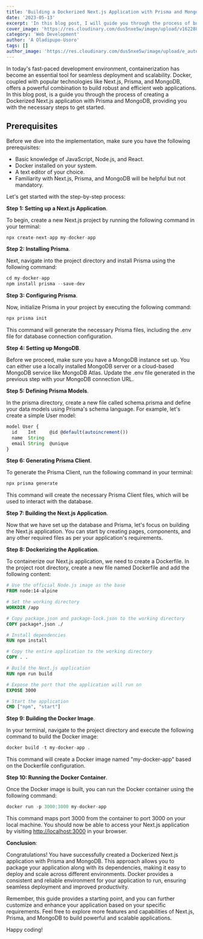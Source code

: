 ```yaml
---
title: 'Building a Dockerized Next.js Application with Prisma and MongoDB'
date: '2023-05-13'
excerpt: 'In this blog post, I will guide you through the process of building a Dockerized Next.js application with Prisma and MongoDB.'
cover_image: 'https://res.cloudinary.com/dus5nxe5w/image/upload/v1622887120/shiftKeyOnTypewriter_rh1kuy.webp'
category: 'Web Development'
author: 'A Oladipupo-Usoro'
tags: []
author_image: 'https://res.cloudinary.com/dus5nxe5w/image/upload/e_auto_color,q_80,r_30/v1684008562/Screenshot_2023-05-13_at_21.06.25_aerrka.webp'
---
```


In today's fast-paced development environment, containerization has become an essential tool for seamless deployment and scalability. Docker, coupled with popular technologies like Next.js, Prisma, and MongoDB, offers a powerful combination to build robust and efficient web applications. In this blog post, is a guide you through the process of creating a Dockerized Next.js application with Prisma and MongoDB, providing you with the necessary steps to get started.

## Prerequisites

Before we dive into the implementation, make sure you have the following prerequisites:

- Basic knowledge of JavaScript, Node.js, and React.
- Docker installed on your system.
- A text editor of your choice.
- Familiarity with Next.js, Prisma, and MongoDB will be helpful but not mandatory.

Let's get started with the step-by-step process:

**Step 1: Setting up a Next.js Application**.

To begin, create a new Next.js project by running the following command in your terminal:

```javascript
npx create-next-app my-docker-app
```

**Step 2: Installing Prisma**.

Next, navigate into the project directory and install Prisma using the following command:

```javascript
cd my-docker-app
npm install prisma --save-dev
```

**Step 3: Configuring Prisma**.

Now, initialize Prisma in your project by executing the following command:

```javascript
npx prisma init
```

This command will generate the necessary Prisma files, including the .env file for database connection configuration.

**Step 4: Setting up MongoDB**.

Before we proceed, make sure you have a MongoDB instance set up. You can either use a locally installed MongoDB server or a cloud-based MongoDB service like MongoDB Atlas. Update the .env file generated in the previous step with your MongoDB connection URL.

**Step 5: Defining Prisma Models**.

In the prisma directory, create a new file called schema.prisma and define your data models using Prisma's schema language. For example, let's create a simple User model:

```typescript
model User {
  id    Int     @id @default(autoincrement())
  name  String
  email String  @unique
}
```

**Step 6: Generating Prisma Client**.

To generate the Prisma Client, run the following command in your terminal:

```javascript
npx prisma generate
```

This command will create the necessary Prisma Client files, which will be used to interact with the database.

**Step 7: Building the Next.js Application**.

Now that we have set up the database and Prisma, let's focus on building the Next.js application. You can start by creating pages, components, and any other required files as per your application's requirements.

**Step 8: Dockerizing the Application**.

To containerize our Next.js application, we need to create a Dockerfile. In the project root directory, create a new file named Dockerfile and add the following content:

```dockerfile
# Use the official Node.js image as the base
FROM node:14-alpine

# Set the working directory
WORKDIR /app

# Copy package.json and package-lock.json to the working directory
COPY package*.json ./

# Install dependencies
RUN npm install

# Copy the entire application to the working directory
COPY . .

# Build the Next.js application
RUN npm run build

# Expose the port that the application will run on
EXPOSE 3000

# Start the application
CMD ["npm", "start"]
```

**Step 9: Building the Docker Image**.

In your terminal, navigate to the project directory and execute the following command to build the Docker image:

```javascript
docker build -t my-docker-app .
```

This command will create a Docker image named "my-docker-app" based on the Dockerfile configuration.

**Step 10: Running the Docker Container**.

Once the Docker image is built, you can run the Docker container using the following command:

```javascript
docker run -p 3000:3000 my-docker-app
```

This command maps port 3000 from the container to port 3000 on your local machine. You should now be able to access your Next.js application by visiting [http://localhost:3000](http://localhost:3000) in your browser.

**Conclusion**:

Congratulations! You have successfully created a Dockerized Next.js application with Prisma and MongoDB. This approach allows you to package your application along with its dependencies, making it easy to deploy and scale across different environments. Docker provides a consistent and reliable environment for your application to run, ensuring seamless deployment and improved productivity.

Remember, this guide provides a starting point, and you can further customize and enhance your application based on your specific requirements. Feel free to explore more features and capabilities of Next.js, Prisma, and MongoDB to build powerful and scalable applications.

Happy coding!
